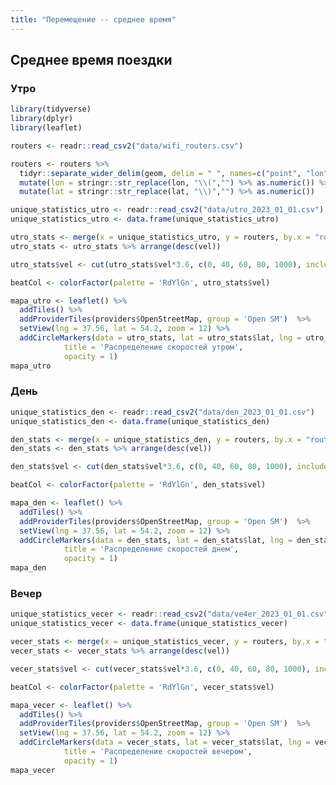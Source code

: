 ```yaml
---
title: "Перемещение -- среднее время"
---
```


## Среднее время поездки

### Утро

```r
library(tidyverse)
library(dplyr)
library(leaflet)

routers <- readr::read_csv2("data/wifi_routers.csv")

routers <- routers %>% 
  tidyr::separate_wider_delim(geom, delim = " ", names=c("point", "lon", "lat")) %>% 
  mutate(lon = stringr::str_replace(lon, "\\(","") %>% as.numeric()) %>% 
  mutate(lat = stringr::str_replace(lat, "\\)","") %>% as.numeric())

unique_statistics_utro <- readr::read_csv2("data/utro_2023_01_01.csv")
unique_statistics_utro <- data.frame(unique_statistics_utro)

utro_stats <- merge(x = unique_statistics_utro, y = routers, by.x = "router_id", by.y = "guid", all.x = TRUE)
utro_stats <- utro_stats %>% arrange(desc(vel))

utro_stats$vel <- cut(utro_stats$vel*3.6, c(0, 40, 60, 80, 1000), include.lowest = T, labels = c('<40 км/ч', '40-60 км/ч', '60-80 км/ч', '>80 км/ч'))

beatCol <- colorFactor(palette = 'RdYlGn', utro_stats$vel)

mapa_utro <- leaflet() %>%
  addTiles() %>% 
  addProviderTiles(providers$OpenStreetMap, group = 'Open SM')  %>%
  setView(lng = 37.56, lat = 54.2, zoom = 12) %>%
  addCircleMarkers(data = utro_stats, lat = utro_stats$lat, lng = utro_stats$lon, color = ~beatCol(utro_stats$vel), radius=14, stroke = FALSE, fillOpacity = 0.8, popup = utro_stats$router_id) %>% addLegend('bottomright', pal = beatCol, values = utro_stats$vel,
            title = 'Распределение скоростей утром',
            opacity = 1)
mapa_utro

```

### День

```r

unique_statistics_den <- readr::read_csv2("data/den_2023_01_01.csv")
unique_statistics_den <- data.frame(unique_statistics_den)

den_stats <- merge(x = unique_statistics_den, y = routers, by.x = "router_id", by.y = "guid", all.x = TRUE)
den_stats <- den_stats %>% arrange(desc(vel))

den_stats$vel <- cut(den_stats$vel*3.6, c(0, 40, 60, 80, 1000), include.lowest = T, labels = c('<40 км/ч', '40-60 км/ч', '60-80 км/ч', '>80 км/ч'))

beatCol <- colorFactor(palette = 'RdYlGn', den_stats$vel)

mapa_den <- leaflet() %>%
  addTiles() %>% 
  addProviderTiles(providers$OpenStreetMap, group = 'Open SM')  %>%
  setView(lng = 37.56, lat = 54.2, zoom = 12) %>%
  addCircleMarkers(data = den_stats, lat = den_stats$lat, lng = den_stats$lon, color = ~beatCol(den_stats$vel), radius=14, stroke = FALSE, fillOpacity = 0.8, popup = den_stats$router_id) %>% addLegend('bottomright', pal = beatCol, values = den_stats$vel,
            title = 'Распределение скоростей днем',
            opacity = 1)
mapa_den

```

### Вечер 

```r

unique_statistics_vecer <- readr::read_csv2("data/ve4er_2023_01_01.csv")
unique_statistics_vecer <- data.frame(unique_statistics_vecer)

vecer_stats <- merge(x = unique_statistics_vecer, y = routers, by.x = "router_id", by.y = "guid", all.x = TRUE)
vecer_stats <- vecer_stats %>% arrange(desc(vel))

vecer_stats$vel <- cut(vecer_stats$vel*3.6, c(0, 40, 60, 80, 1000), include.lowest = T, labels = c('<40 км/ч', '40-60 км/ч', '60-80 км/ч', '>80 км/ч'))

beatCol <- colorFactor(palette = 'RdYlGn', vecer_stats$vel)

mapa_vecer <- leaflet() %>%
  addTiles() %>% 
  addProviderTiles(providers$OpenStreetMap, group = 'Open SM')  %>%
  setView(lng = 37.56, lat = 54.2, zoom = 12) %>%
  addCircleMarkers(data = vecer_stats, lat = vecer_stats$lat, lng = vecer_stats$lon, color = ~beatCol(vecer_stats$vel), radius=14, stroke = FALSE, fillOpacity = 0.8, popup = vecer_stats$router_id) %>% addLegend('bottomright', pal = beatCol, values = vecer_stats$vel,
            title = 'Распределение скоростей вечером',
            opacity = 1)
mapa_vecer

```
